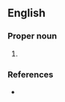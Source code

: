{{also|OOSA|oose}}
==English==

===Proper noun===
{{en-proper noun}}

# {{lb|en|software}} {{acronym of|[[object-oriented|Object-Oriented]] [[software|Software]] [[engineering|Engineering]]|lang=en}}

===References===
* {{pedia}}